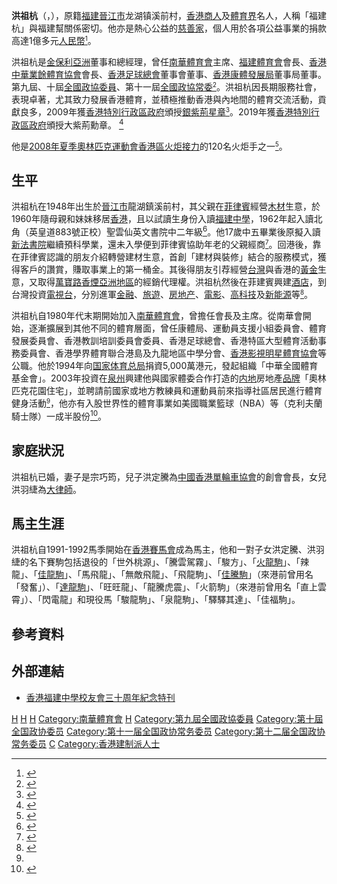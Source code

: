 '''洪祖杭'''{{大紫荊}}{{GBSHK}}{{JP}}（{{lang-en|Hung Chao-hong Albert}}，{{bd|1948年||catIdx=}}），原籍[[福建|福建]][[晉江市|晉江市]]龙湖镇溪前村，[[香港|香港]][[商人|商人]]及[[香港體育|體育界]]名人，人稱「福建杭」與福建幫關係密切。他亦是熱心公益的[[慈善家|慈善家]]，個人用於各項公益事業的捐款高達1億多元[[人民幣|人民幣]]<small><ref>{{cite web |language=zh-hk |url=http://big5.chinaqw.cn:89/zgqj/qxsz/200803/20/110691.shtml |title=全國政協常委港胞洪祖杭：回報家鄉是我一片鄉情 |publisher=中國僑網 |date=2008-03-20 |accessdate=2009-10-13 }}{{dead link|date=2018年3月 |bot=InternetArchiveBot |fix-attempted=yes }}</ref></small>。

洪祖杭是[[金保利亞洲|金保利亞洲]]董事和總經理，曾任[[南華體育會|南華體育會]]主席、[[福建體育會|福建體育會]]會長、[[香港中華業餘體育協會|香港中華業餘體育協會]]會長、[[香港足球總會|香港足球總會]]董事會董事、[[香港康體發展局|香港康體發展局]]董事局董事。第九屆、十屆[[中國人民政治協商會議全國委員會香港地區委員|全國政協委員]]、第十一屆[[中國人民政治協商會議全國委員會香港地區委員#政協常委會常委名單|全國政協常委]]<small><ref>{{cite web |language=zh-hk |url=http://paper.wenweipo.com/2008/03/14/CH0803140021.htm |title=金保利亞洲公司董事長洪祖杭：低調厚道 為港為國棄商機 |publisher=[[文汇报_(香港)|''wenweipo.com'']] |date=2008-03-14 |accessdate=2009-10-13 |archive-date=2019-06-05 |archive-url=https://web.archive.org/web/20190605215013/http://paper.wenweipo.com/2008/03/14/CH0803140021.htm |dead-url=no }}</ref></small>。洪祖杭因長期服務社會，表現卓著，尤其致力發展香港體育，並積極推動香港與內地間的體育交流活動，貢獻良多，2009年獲[[香港特別行政區政府|香港特別行政區政府]]頒授[[銀紫荊星章|銀紫荊星章]]<small><ref>{{cite web |language=zh-hk |url=http://www.takungpao.com/news/09/07/28/SD-1118244.htm |title=體舞盟賀洪祖杭受勳 |publisher=[[大公報|''大公網'']] |date=2009-07-28 |accessdate=2009-10-13 |deadurl=yes |archiveurl=https://web.archive.org/web/20090802212432/http://www.takungpao.com/news/09/07/28/SD-1118244.htm |archivedate=2009-08-02 }}</ref></small>。2019年獲[[香港特別行政區政府|香港特別行政區政府]]頒授大紫荊勳章。 <ref>{{cite web |url=https://www.hk01.com/%E6%94%BF%E6%83%85/346664/%E6%8E%88%E5%8B%B32019-%E4%BD%99%E5%9C%8B%E6%98%A5-%E6%B4%AA%E7%A5%96%E6%9D%AD%E7%8D%B2%E5%A4%A7%E7%B4%AB%E8%8D%8A%E5%8B%B3%E7%AB%A0-%E4%BA%8C%E4%BA%BA%E6%9B%BE%E7%82%BA%E8%A6%AA%E4%B8%AD%E7%A4%BE%E5%9C%98%E6%9C%83%E9%95%B7 |title=【授勳2019】余國春、洪祖杭獲大紫荊勳章　二人曾為親中社團會長 |publisher=hk01.com |date=2020-07-01 |accessdate=2020-09-27 |archive-date=2021-07-13 |archive-url=https://web.archive.org/web/20210713102123/https://www.hk01.com/%E6%94%BF%E6%83%85/346664/%E6%8E%88%E5%8B%B32019-%E4%BD%99%E5%9C%8B%E6%98%A5-%E6%B4%AA%E7%A5%96%E6%9D%AD%E7%8D%B2%E5%A4%A7%E7%B4%AB%E8%8D%8A%E5%8B%B3%E7%AB%A0-%E4%BA%8C%E4%BA%BA%E6%9B%BE%E7%82%BA%E8%A6%AA%E4%B8%AD%E7%A4%BE%E5%9C%98%E6%9C%83%E9%95%B7 |dead-url=no }}</ref>

他是[[2008年夏季奧林匹克運動會香港區火炬接力|2008年夏季奧林匹克運動會香港區火炬接力]]的120名火炬手之一<small><ref>{{cite web |language=zh-hk |url=http://www.lcsd.gov.hk/TorchRelay/b5/torchbearer_info.php?id=34 |title=火炬手：洪祖杭 |publisher=[[康文署|''lcsd.gov.hk'']] |date= |accessdate=2009-10-13 |archive-date=2016-03-05 |archive-url=https://web.archive.org/web/20160305145913/http://www.lcsd.gov.hk/TorchRelay/b5/torchbearer_info.php?id=34 |dead-url=no }}</ref></small>。

==生平==
洪祖杭在1948年出生於[[晉江市|晉江市]]龍湖鎮溪前村，其父親在[[菲律賓|菲律賓]]經營[[木材|木材]]生意，於1960年隨母親和妹妹移居[[香港|香港]]，且以試讀生身份入讀[[福建中學|福建中學]]，1962年起入讀北角（英皇道883號正校）聖雲仙英文書院中二年級<ref>{{cite news |title=聖雲仙英文書院 取錄新生名單 |url=https://mmis.hkpl.gov.hk/coverpage/-/coverpage/view?_coverpage_WAR_mmisportalportlet_hsf=%E7%95%A2%E6%A5%AD%E7%A6%AE&_coverpage_WAR_mmisportalportlet_actual_q=%28%20verbatim_dc.collection%3A%28%22Old%5C%20HK%5C%20Newspapers%22%29%20%29%20AND+%28%20%28%20allTermsMandatory%3A%28true%29%20OR+all_dc.title%3A%28%E7%95%A2%E6%A5%AD%E7%A6%AE%29%20OR+all_dc.creator%3A%28%E7%95%A2%E6%A5%AD%E7%A6%AE%29%20OR+all_dc.contributor%3A%28%E7%95%A2%E6%A5%AD%E7%A6%AE%29%20OR+all_dc.subject%3A%28%E7%95%A2%E6%A5%AD%E7%A6%AE%29%20OR+fulltext%3A%28%E7%95%A2%E6%A5%AD%E7%A6%AE%29%20OR+all_dc.description%3A%28%E7%95%A2%E6%A5%AD%E7%A6%AE%29%20%29%20%29&_coverpage_WAR_mmisportalportlet_sort_field=dc.publicationdate_bsort&p_r_p_-1078056564_c=QF757YsWv5%2FH7zGe%2FKF%2BFGZUjjaX%2FoqI&_coverpage_WAR_mmisportalportlet_o=1632&_coverpage_WAR_mmisportalportlet_sort_order=desc&_coverpage_WAR_mmisportalportlet_filter=dc.publicationdate_dt%3A%5B1960-01-01T00%3A00%3A00Z+TO+1969-12-31T15%3A59%3A59Z%5D |page=9 |language= |publisher=華僑日報 | date=1962-08-05 |accessdate=2022-04-26 |quote= }}</ref>。他17歲中五畢業後原擬入讀[[新法書院|新法書院]]繼續預科學業，還未入學便到菲律賓協助年老的父親經商<small><ref>{{cite web |language=zh-hans |url=http://www.jinjiang.gov.cn/lhzzfw/hwxy/qlfc/20060603809608.shtml |title=只觉得应该这样做——记香港金丰盛投资有限公司董事长洪祖杭 |publisher=龙湖镇政府网 |date=2006-06-03 |accessdate=2009-10-13 }}{{Dead link|date=2019年11月 |bot=InternetArchiveBot |fix-attempted=yes }}</ref></small>。回港後，靠在菲律賓認識的朋友介紹轉營建材生意，首創「建材與裝修」結合的服務模式，獲得客戶的讚賞，賺取事業上的第一桶金。其後得朋友引荐經營[[台灣|台灣]]與香港的[[黃金|黃金]]生意，又取得[[萬寶路|萬寶路]][[香煙|香煙]][[亞洲|亞洲地區]]的經銷代理權。洪祖杭然後在菲建賓興建[[酒店|酒店]]，到台灣投資[[電視台|電視台]]，分別進軍[[金融|金融]]、[[旅遊|旅遊]]、[[房地产|房地产]]、[[香港電影|電影]]、[[高科技|高科技]]及[[可替代能源|新能源]]等<small><ref name="商路遍各業">{{cite web |language=zh-hk |url=http://paper.wenweipo.com/2008/05/14/NS0805140001.htm |title=洪祖杭 商路遍及各業 低調貢獻祖國 |publisher=[[文汇报_(香港)|''wenweipo.com'']] |date=2008-05-14 |accessdate=2009-10-13 |archive-date=2019-06-02 |archive-url=https://web.archive.org/web/20190602105430/http://paper.wenweipo.com/2008/05/14/NS0805140001.htm |dead-url=no }}</ref></small>。 

洪祖杭自1980年代末期開始加入[[南華體育會|南華體育會]]，曾擔任會長及主席。從南華會開始，逐漸擴展到其他不同的體育層面，曾任康體局、運動員支援小組委員會、體育發展委員會、香港教訓培訓委員會委員、香港足球總會、香港特區大型體育活動事務委員會、香港學界體育聯合港島及九龍地區中學分會、[[香港影視明星體育協會|香港影視明星體育協會]]等公職。他於1994年向[[国家体育总局|国家体育总局]]捐資5,000萬港元，發起組織「中華全國體育基金會」。2003年投資在[[泉州|泉州]]興建他與國家體委合作打造的[[内地|内地]]房地產[[品牌|品牌]]「奧林匹克花園住宅」，並聘請前國家或地方教練員和運動員前來指導社區居民進行體育健身活動<small><ref name="商路遍各業"/></small>，他亦有入股世界性的體育事業如美國職業籃球（NBA）等（克利夫蘭騎士隊）一成半股份<ref>{{Cite web |url=http://the-sun.on.cc/cnt/china_world/20091216/00423_001.html |title=港商洪祖杭進軍NBA |access-date=2013-03-23 |archive-date=2016-03-05 |archive-url=https://web.archive.org/web/20160305072520/http://the-sun.on.cc/cnt/china_world/20091216/00423_001.html |dead-url=no }}</ref>。

==家庭狀況==
洪祖杭已婚，妻子是宗巧筠，兒子洪定騰為[[中國香港單輪車協會|中國香港單輪車協會]]的創會會長，女兒洪羽緁為[[大律師|大律師]]。

==馬主生涯==
洪祖杭自1991-1992馬季開始在[[香港賽馬會|香港賽馬會]]成為馬主，他和一對子女洪定騰、洪羽緁的名下賽駒包括退役的「世外桃源」、「騰雲駕霧」、「駿方」、「[[火龍駒|火龍駒]]」、「辣龍」、「[[佳龍駒|佳龍駒]]」、「馬飛龍」、「無敵飛龍」、「飛龍駒」、「[[佳騰駒|佳騰駒]]」（來港前曾用名「發奮」）、「[[達龍駒|達龍駒]]」、「旺旺龍」、「龍騰虎震」、「火箭駒」（來港前曾用名「直上雲霄」）、「閃電龍」和現役馬「駿龍駒」、「泉龍駒」、「驛驛其達」、「佳福駒」。

==參考資料==
{{reflist}}

==外部連結==
* [http://fukien.school.hk/~chankaishing/pdf/60-93.pdf 香港福建中學校友會三十周年紀念特刊]{{dead link|date=2018年3月 |bot=InternetArchiveBot |fix-attempted=yes }}

{{大紫荊勳章}}

[[Category:晉江人|H]]
[[Category:香港商人|H]]
[[Category:香港足球界人士|H]]
[[Category:南華體育會|Category:南華體育會]]
[[Category:香港馬主|H]]
[[Category:第九屆全國政協委員|Category:第九屆全國政協委員]]
[[Category:第十屆全国政协委员|Category:第十屆全国政协委员]]
[[Category:第十一届全国政协常务委员|Category:第十一届全国政协常务委员]]
[[Category:第十二届全国政协常务委员|Category:第十二届全国政协常务委员]]
[[Category:洪姓|C]]
[[Category:香港建制派人士|Category:香港建制派人士]]